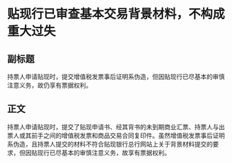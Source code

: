 # 贴现行已审查基本交易背景材料，不构成重大过失
## 副标题
持票人申请贴现时，提交增值税发票事后证明系伪造，但因贴现行已尽基本的审慎注意义务，故仍享有票据权利。
## 正文
持票人申请贴现时，提交了贴现申请书、经其背书的未到期商业汇票、持票人与出票人或其前手之间的增值税发票和商品交易合同复印件。虽然增值税发票事后证明系伪造，且持票人提交的材料不符合贴现银行总行网站上关于背景材料提交的要求，但因贴现行已尽基本的审慎注意义务，故享有票据权利。